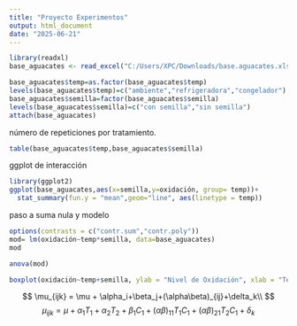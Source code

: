 ```yaml
---
title: "Proyecto Experimentos"
output: html_document
date: "2025-06-21"
---
```


```r
library(readxl)
base_aguacates <- read_excel("C:/Users/XPC/Downloads/base.aguacates.xlsx")
```

```r
base_aguacates$temp=as.factor(base_aguacates$temp)
levels(base_aguacates$temp)=c("ambiente","refrigeradora","congelador") 
base_aguacates$semilla=factor(base_aguacates$semilla) 
levels(base_aguacates$semilla)=c("con semilla","sin semilla")
attach(base_aguacates)
```


número de repeticiones por tratamiento.
```r
table(base_aguacates$temp,base_aguacates$semilla)
```


ggplot de interacción
```r
library(ggplot2)
ggplot(base_aguacates,aes(x=semilla,y=oxidación, group= temp))+
  stat_summary(fun.y = "mean",geom="line", aes(linetype = temp))
```
paso a suma nula y modelo
```r
options(contrasts = c("contr.sum","contr.poly"))
mod= lm(oxidación~temp*semilla, data=base_aguacates)
mod
```
```r
anova(mod)
```


```r
boxplot(oxidación~temp+semilla, ylab = "Nivel de Oxidación", xlab = "Temperatura : Semilla", data = base_aguacates)
```







$$
\mu_{ijk} = \mu + \alpha_i+\beta_j+(\alpha\beta)_{ij}+\delta_k\\
$$
$$
\mu_{ijk} = \mu + \alpha_1 T_1 + \alpha_2 T_2 + \beta_1 C_1 + (\alpha\beta)_{11} T_1 C_1 + (\alpha\beta)_{21} T_2 C_1 + \delta_k
$$



